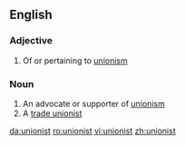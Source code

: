 ==English==

===Adjective===
{{en-adj}}

# {{sometimes|capitalised}} Of or pertaining to [[unionism]]

===Noun===
{{en-noun}}

# An advocate or supporter of [[unionism]]
# A [[trade unionist]]

[[da:unionist]]
[[ro:unionist]]
[[vi:unionist]]
[[zh:unionist]]